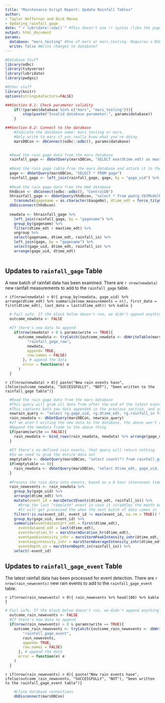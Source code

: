 ---
title: "Maintenance Script Report: Update Rainfall Tables"
author:
- Taylor Heffernan and Nick Manna
- Updating rainfall_gage
date: "`r lubridate::now()`" #This doesn't use !r syntax (like the gagedb param below) because it's not a param. It's evaluated by default.
output: html_document
params:
  database: "mars_testing" #One of mars or mars_testing. Requires a DSN of the same name.
  write: false #Write changes to database?
---

```{r setup, include=FALSE}
#Database Stuff
library(odbc)
library(tidyverse)
library(lubridate)
library(pwdgsi)

#Other stuff
library(knitr)
options(stringsAsFactors=FALSE)
```

```{r Section 0 - Preamble and database connections, include=FALSE}
###Section 0.1: Check parameter validity
	if(!(params$database %in% c("mars", "mars_testing"))){
		stop(paste("Invalid database parameter:", params$database))
	}

###Section 0.2: Connect to the database
	#Indicate the database name: mars_testing or mars. 
	#Only write to mars if you really know what you're doing.
	marsDBCon <- dbConnect(odbc::odbc(), params$database)
	
```

```{r Section 1 - Gathering rainfall data, include = FALSE}
  #Read the rain gage data from the mars database
  rainfall_gage <- dbGetQuery(marsDBCon, "SELECT max(dtime_edt) as maxtime_edt, gage_uid FROM rainfall_gage group by gage_uid")  
  
  #Read the rain gage table from the mars database and attach it to the rainfall data
  gage <- dbGetQuery(marsDBCon, "SELECT * FROM gage")
  rainfall_gage <- left_join(rainfall_gage, gage, by = "gage_uid") %>% select(gagename, maxtime_edt)
  
  #Read the rain gage data from the H&H database
  hhdbcon <- dbConnect(odbc::odbc(), "CentralDB")
  hhrainfall_gage <- dbGetQuery(hhdbcon, "select * from pwdrg.tblModelRain") %>% 
    transmute(gagename = as.character(GaugeNo), dtime_edt = force_tz(ymd_hms(DateTime), "America/New_York"), rainfall_in = Rainfall)
  dbDisconnect(hhdbcon)
  
  newdata <- hhrainfall_gage %>% 
    left_join(rainfall_gage, by = "gagename") %>% 
    group_by(gagename) %>%
    filter(dtime_edt > maxtime_edt) %>%
    ungroup %>%
    select(gagename, dtime_edt, rainfall_in) %>%
    left_join(gage, by = "gagename") %>%
    select(gage_uid, dtime_edt, rainfall_in) %>%
    arrange(gage_uid, dtime_edt)
  
```

## Updates to `rainfall_gage` Table

A new batch of rainfall data has been examined. There are `r nrow(newdata)` new rainfall measurements to add to the `rainfall_gage` table.

`r if(nrow(newdata) > 0){ group_by(newdata, gage_uid) %>% arrange(dtime_edt) %>% summarize(new_measurements = n(), first_date = first(dtime_edt), last_date = last(dtime_edt)) %>% kable }`

```{r Section 1.5 - Writing to the smp_loc table, include = FALSE}	
  # Fail safe. If the block below doesn't run, we didn't append anything
  outcome_newdata <- FALSE

  #If there's new data to append
  	if(nrow(newdata) > 0 & params$write == TRUE){
      outcome_newdata <- tryCatch({outcome_newdata <- dbWriteTable(marsDBCon,
          "rainfall_gage_raw",
          newdata,
          append= TRUE,
          row.names = FALSE)
        }, # append the data
        error = function(e) e
      )
  }
```

`r if(nrow(newdata) > 0){ paste("New rain events have", ifelse(outcome_newdata, "SUCCESSFULLY", "NOT"), "been written to the rainfall_gage table")}`

```{r Section 2 - Processing new rain events, include = FALSE}
  #Read the rain gage data from the mars database
  #This query will grab all data from after the end of the latest event for each gage
  #This captures both new data appended in the previous section, and any data that was clipped last time events were processed
  newrain_query <- "select rg.gage_uid, rg.dtime_edt, rg.rainfall_in from rainfall_gage rg left join rainfall_gage_event_latestdates rgel on rg.gage_uid = rgel.gage_uid where rg.dtime_edt > rgel.dtime_edt"
  rain_newdata <- dbGetQuery(marsDBCon, newrain_query)
  #If we aren't writing the new data to the database, the above won't capture this batch of rain data
  #Append the newdata frame to the above thing
  if(params$write == FALSE){
    rain_newdata <- bind_rows(rain_newdata, newdata) %>% arrange(gage_uid, dtime_edt)
  }
  
  #If there's no defined rain events, that query will return nothing
  #So we need to grab the entire data set
  emptytable <- dbGetQuery(marsDBCon, "select count(*) from rainfall_gage_event_latestdates") %>% pull(count)
  if(emptytable == 0){
    rain_newdata <- dbGetQuery(marsDBCon, "select dtime_edt, gage_uid, rainfall_in from rainfall_gage")
  }
  
  #Process the rain data into events, based on a 6 hour interevent time and a minimum depth of 0.1 inches
  rain_newevents <- rain_newdata %>% 
    group_by(gage_uid) %>%
    arrange(dtime_edt) %>% 
    mutate(event_id = marsDetectEvents(dtime_edt, rainfall_in)) %>%
      #Drop the last "complete" event in case it straddles the month boundary
      #It will get processed the when the next batch of data comes in
    filter(!is.na(event_id), event_id != max(event_id, na.rm = TRUE)) %>%
    group_by(gage_uid, event_id) %>%
    summarize(eventdatastart_edt = first(dtime_edt),
      eventdataend_edt = last(dtime_edt),
      eventduration_hr = marsStormDuration_hr(dtime_edt),
      eventpeakintensity_inhr = marsStormPeakIntensity_inhr(dtime_edt, rainfall_in),
      eventavgintensity_inhr = marsStormAverageIntensity_inhr(dtime_edt, rainfall_in),
      eventdepth_in = marsStormDepth_in(rainfall_in)) %>%
    select(-event_id)
```


## Updates to `rainfall_gage_event` Table

The latest rainfall data has been processed for event detection. There are `r nrow(rain_newevents)` new rain events to add to the `rainfall_gage_event` table.

`r if(nrow(rain_newevents) > 0){ rain_newevents %>% head(100) %>% kable }`

```{r Section 2.5 - Writing to the smp_loc table, include = FALSE}  
# Fail safe. If the block below doesn't run, we didn't append anything
  outcome_rain_newevents <- FALSE
  #If there's new data to append
  if(nrow(rain_newevents) > 0 & params$write == TRUE){
    outcome_rain_newevents <- tryCatch({outcome_rain_newevents <- dbWriteTable(marsDBCon, 
        "rainfall_gage_event", 
        rain_newevents, 
        append= TRUE, 
        row.names = FALSE)
      }, # append the data
      error = function(e) e
    )
  }
```

`r if(nrow(rain_newevents) > 0){ paste("New rain events have", ifelse(outcome_rain_newevents, "SUCCESSFULLY", "NOT"), "been written to the rainfall_gage_event table")}`

```{r Section 3 - Close DB connections and render this file, include = FALSE}
	#Close database connections
	dbDisconnect(marsDBCon)
```
